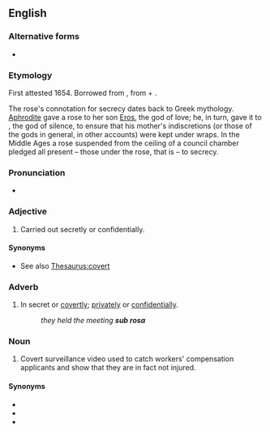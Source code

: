 ==English==
{{wikipedia}}

===Alternative forms===
* {{l|en|subrosa}} {{qualifier|noun}}

===Etymology===
First attested 1654. Borrowed from {{bor|en|la|sub rosā||under the rose}}, from {{m|la|sub||under}} + {{m|la|rosā||rose}}.

The rose's connotation for secrecy dates back to Greek mythology. [[Aphrodite]] gave a rose to her son [[Eros]], the god of love; he, in turn, gave it to {{w|Harpocrates}}, the god of silence, to ensure that his mother's indiscretions (or those of the gods in general, in other accounts) were kept under wraps. In the Middle Ages a rose suspended from the ceiling of a council chamber pledged all present – those under the rose, that is – to secrecy.

===Pronunciation===
* {{IPA|/ˌsʌb.ˈɹəʊ.zə/|lang=en}}

===Adjective===
{{head|en|adjective}}

# Carried out secretly or confidentially.

====Synonyms====
* See also [[Thesaurus:covert]]

===Adverb===
{{head|en|adverb}}

# In secret or [[covertly]]; [[privately]] or [[confidentially]].
#: ''they held the meeting '''sub rosa'''''

===Noun===
{{head|en|noun}}

# {{lb|en|slang|in workers' compensation cases}} Covert surveillance video used to catch workers' compensation applicants and show that they are in fact not injured.

====Synonyms====
* {{l|en|behind the scenes}}
* {{l|en|under the rose}}
* {{l|en|under the table}}